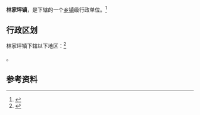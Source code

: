 {{中国乡级行政区|14/11/24/107/000}}

'''林家坪镇'''，是{{PRC admin/fullname|14/11/24/107/000|3}}下辖的一个[[乡镇|乡镇]]级行政单位。<ref>{{PRC admin/ref sgc|{{PRC admin/parent|14/11/24/107/000}}}}</ref>

== 行政区划 ==

林家坪镇下辖以下地区：<ref>{{PRC admin/ref sgc|14/11/24/107/000}}</ref>

{{PRC admin/children|14/11/24/107/000}}。

== 参考资料 ==

{{reflist}}

{{行政区划小作品}}
{{PRC admin/navcat|14/11/24/107/000}}